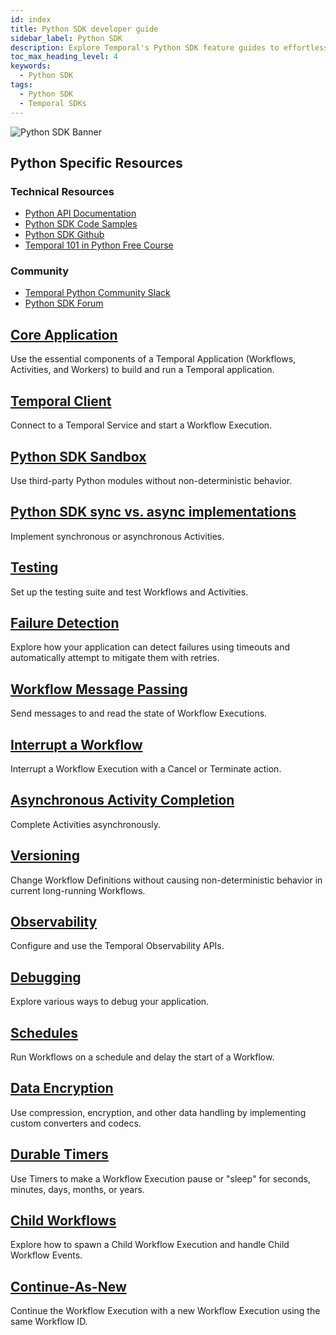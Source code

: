 ```yaml
---
id: index
title: Python SDK developer guide
sidebar_label: Python SDK
description: Explore Temporal's Python SDK feature guides to effortlessly develop, test, and manage Temporal Applications. Master Workflows, Activities, Workers, Failure Detection, and more!
toc_max_heading_level: 4
keywords:
  - Python SDK
tags:
  - Python SDK
  - Temporal SDKs
---
```



![Python SDK Banner](/img/assets/banner-python-temporal.png)

<div className="resources-card">
  <h2>Python Specific Resources</h2>
  <div className="resources-content">
    <div className="resources-section">
      <h3>Technical Resources</h3>
      <ul>
        <li><a href="https://python.temporal.io">Python API Documentation</a></li>
        <li><a href="https://github.com/temporalio/samples-python">Python SDK Code Samples</a></li>
        <li><a href="https://github.com/temporalio/sdk-python">Python SDK Github</a></li>
        <li><a href="https://learn.temporal.io/courses/temporal_101/python/">Temporal 101 in Python Free Course</a></li>
      </ul>
    </div>
    <div className="resources-section">
      <h3>Community</h3>
      <ul>
        <li><a href="https://app.slack.com/client/TNWA8QCGZ">Temporal Python Community Slack</a></li>
        <li><a href="https://community.temporal.io/tag/python-sdk">Python SDK Forum</a></li>
      </ul>
    </div>
  </div>
</div>

<div className="feature-grid">
  <div className="feature-card">
    <h2><a href="/develop/python/core-application">Core Application</a></h2>
    <p>Use the essential components of a Temporal Application (Workflows, Activities, and Workers) to build and run a Temporal application.</p>
  </div>

<div className="feature-card">
    <h2><a href="/develop/python/temporal-clients">Temporal Client</a></h2>
    <p>Connect to a Temporal Service and start a Workflow Execution.</p>
  </div>

<div className="feature-card">
    <h2><a href="/develop/python/python-sdk-sandbox">Python SDK Sandbox</a></h2>
    <p>Use third-party Python modules without non-deterministic behavior.</p>
  </div>

<div className="feature-card">
    <h2><a href="/develop/python/python-sdk-sync-vs-async">Python SDK sync vs. async implementations</a></h2>
    <p>Implement synchronous or asynchronous Activities.</p>
  </div>

<div className="feature-card">
    <h2><a href="/develop/python/testing-suite">Testing</a></h2>
    <p>Set up the testing suite and test Workflows and Activities.</p>
  </div>

<div className="feature-card">
    <h2><a href="/develop/python/failure-detection">Failure Detection</a></h2>
    <p>Explore how your application can detect failures using timeouts and automatically attempt to mitigate them with retries.</p>
  </div>

<div className="feature-card">
    <h2><a href="/develop/python/message-passing">Workflow Message Passing</a></h2>
    <p>Send messages to and read the state of Workflow Executions.</p>
  </div>

<div className="feature-card">
    <h2><a href="/develop/python/cancellation">Interrupt a Workflow</a></h2>
    <p>Interrupt a Workflow Execution with a Cancel or Terminate action.</p>
  </div>

<div className="feature-card">
    <h2><a href="/develop/python/asynchronous-activity-completion">Asynchronous Activity Completion</a></h2>
    <p>Complete Activities asynchronously.</p>
  </div>

<div className="feature-card">
    <h2><a href="/develop/python/versioning">Versioning</a></h2>
    <p>Change Workflow Definitions without causing non-deterministic behavior in current long-running Workflows.</p>
  </div>

<div className="feature-card">
    <h2><a href="/develop/python/observability">Observability</a></h2>
    <p>Configure and use the Temporal Observability APIs.</p>
  </div>

<div className="feature-card">
    <h2><a href="/develop/python/debugging">Debugging</a></h2>
    <p>Explore various ways to debug your application.</p>
  </div>

<div className="feature-card">
    <h2><a href="/develop/python/schedules">Schedules</a></h2>
    <p>Run Workflows on a schedule and delay the start of a Workflow.</p>
  </div>

<div className="feature-card">
    <h2><a href="/develop/python/converters-and-encryption">Data Encryption</a></h2>
    <p>Use compression, encryption, and other data handling by implementing custom converters and codecs.</p>
  </div>

<div className="feature-card">
    <h2><a href="/develop/python/timers">Durable Timers</a></h2>
    <p>Use Timers to make a Workflow Execution pause or "sleep" for seconds, minutes, days, months, or years.</p>
  </div>

<div className="feature-card">
    <h2><a href="/develop/python/child-workflows">Child Workflows</a></h2>
    <p>Explore how to spawn a Child Workflow Execution and handle Child Workflow Events.</p>
  </div>

<div className="feature-card">
    <h2><a href="/develop/python/continue-as-new">Continue-As-New</a></h2>
    <p>Continue the Workflow Execution with a new Workflow Execution using the same Workflow ID.</p>
  </div>
</div>

<style>
{`
  .resources-card {
    background: var(--ifm-color-emphasis-100);
    border: 1px solid var(--ifm-color-emphasis-300);
    border-radius: 8px;
    padding: 1.5rem;
    margin: 2rem 0;
    box-shadow: 0 1px 2px rgba(0, 0, 0, 0.05);
  }

  .resources-card h2 {
    margin-top: 0;
    color: var(--ifm-color-emphasis-800);
  }

  .resources-content {
    display: flex;
    gap: 2rem;
  }

  .resources-section {
    flex: 1;
  }

  .resources-section h3 {
    color: var(--ifm-color-emphasis-700);
    font-size: 1.1rem;
    margin-bottom: 1rem;
  }

  .resources-section ul {
    list-style: none;
    padding: 0;
    margin: 0;
  }

  .resources-section li {
    margin-bottom: 0.5rem;
  }

  .feature-grid {
    display: grid;
    grid-template-columns: repeat(auto-fill, minmax(300px, 1fr));
    gap: 1.5rem;
    margin: 2rem 0;
  }

  .feature-card {
    background: var(--ifm-color-emphasis-0);
    border: 1px solid var(--ifm-color-emphasis-300);
    border-radius: 8px;
    padding: 1.5rem;
    transition: all 0.5s cubic-bezier(0.4, 0, 0.2, 1);
    box-shadow: 0 1px 2px rgba(0, 0, 0, 0.05);
  }

  .feature-card:hover {
    border-color: var(--ifm-color-primary);
    box-shadow: 0 3px 10px rgba(0, 0, 0, 0.08);
    transform: translateY(-2px);
  }

  [data-theme='dark'] .feature-card {
    border-color: var(--ifm-color-emphasis-200);
    box-shadow: 0 1px 2px rgba(0, 0, 0, 0.1);
  }

  [data-theme='dark'] .feature-card:hover {
    box-shadow: 0 3px 10px rgba(0, 0, 0, 0.2);
  }

  .feature-card h2 {
    font-size: 1.25rem;
    margin-top: 0;
    margin-bottom: 1rem;
    color: var(--ifm-color-emphasis-900);
  }

  .feature-card h2 a {
    color: inherit;
    text-decoration: none;
    transition: color 0.5s cubic-bezier(0.4, 0, 0.2, 1);
  }

  .feature-card h2 a:hover {
    color: var(--ifm-color-primary);
  }

  .feature-card p {
    color: var(--ifm-color-emphasis-700);
    font-size: 0.95rem;
    margin-bottom: 1rem;
    line-height: 1.5;
  }

  .feature-card ul {
    list-style: none;
    padding: 0;
    margin: 0;
  }

  .feature-card li {
    margin-bottom: 0.5rem;
  }

  .feature-card li a {
    color: var(--ifm-color-emphasis-800);
    text-decoration: none;
    font-size: 0.9rem;
    display: inline-block;
    position: relative;
    transition: color 0.5s cubic-bezier(0.4, 0, 0.2, 1);
  }

  .feature-card li a:hover {
    color: var(--ifm-color-primary);
  }

  .feature-card li a::after {
    content: '';
    position: absolute;
    width: 100%;
    height: 1px;
    bottom: -1px;
    left: 0;
    background-color: var(--ifm-color-primary);
    transform: scaleX(0);
    transform-origin: bottom right;
    transition: transform 0.6s cubic-bezier(0.4, 0, 0.2, 1);
  }

  .feature-card li a:hover::after {
    transform: scaleX(1);
    transform-origin: bottom left;
  }

  @media (max-width: 768px) {
    .resources-content {
      flex-direction: column;
      gap: 1rem;
    }

    .feature-grid {
      grid-template-columns: 1fr;
    }
  }

  [data-theme='dark'] .resources-card {
    border-color: var(--ifm-color-emphasis-200);
    box-shadow: 0 1px 2px rgba(0, 0, 0, 0.1);
  }
`}
</style>
